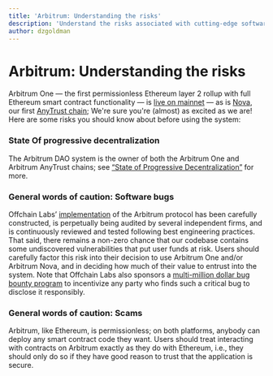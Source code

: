 ```yaml
---
title: 'Arbitrum: Understanding the risks'
description: 'Understand the risks associated with cutting-edge software development'
author: dzgoldman
---
```


# Arbitrum: Understanding the risks

Arbitrum One — the first permissionless Ethereum layer 2 rollup with full Ethereum smart contract functionality — is [live on mainnet](https://offchain.medium.com/mainnet-for-everyone-27ce0f67c85e) — as is [Nova](https://medium.com/offchainlabs/its-time-for-a-new-dawn-nova-is-open-to-the-public-a081df1e4ad2), our first [AnyTrust chain](/how-arbitrum-works/inside-anytrust.mdx); We're sure you're (almost) as excited as we are!
Here are some risks you should know about before using the system:

### State Of progressive decentralization

The Arbitrum DAO system is the owner of both the Arbitrum One and Arbitrum AnyTrust chains; see [“State of Progressive Decentralization”](https://docs.arbitrum.foundation/state-of-progressive-decentralization) for more.

### General words of caution: Software bugs

Offchain Labs’ [implementation](https://github.com/OffchainLabs/nitro) of the Arbitrum protocol has been carefully constructed, is perpetually being audited by several independent firms, and is continuously reviewed and tested following best engineering practices.
That said, there remains a non-zero chance that our codebase contains some undiscovered vulnerabilities that put user funds at risk. Users should carefully factor this risk into their decision to use Arbitrum One and/or Arbitrum Nova, and in deciding how much of their value to entrust into the system. Note that Offchain Labs also sponsors a [multi-million dollar bug bounty program](https://immunefi.com/bounty/arbitrum/) to incentivize any party who finds such a critical bug to disclose it responsibly.

### General words of caution: Scams

Arbitrum, like Ethereum, is permissionless; on both platforms, anybody can deploy any smart contract code they want. Users should treat interacting with contracts on Arbitrum exactly as they do with Ethereum, i.e., they should only do so if they have good reason to trust that the application is secure.
